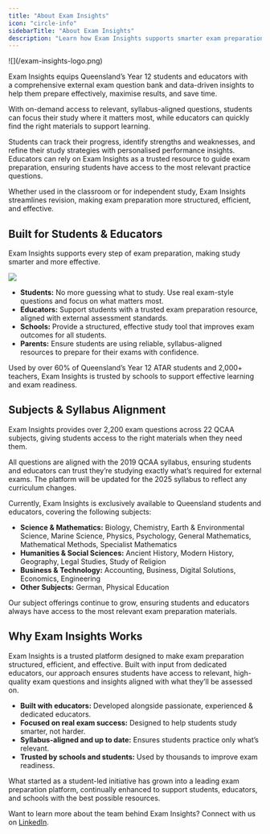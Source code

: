 ```yaml
---
title: "About Exam Insights"
icon: "circle-info"
sidebarTitle: "About Exam Insights"
description: "Learn how Exam Insights supports smarter exam preparation."
---
```


<Frame>
  ![](/exam-insights-logo.png)
</Frame>

Exam Insights equips Queensland’s Year 12 students and educators with a comprehensive external exam question bank and data-driven insights to help them prepare effectively, maximise results, and save time.

With on-demand access to relevant, syllabus-aligned questions, students can focus their study where it matters most, while educators can quickly find the right materials to support learning.

Students can track their progress, identify strengths and weaknesses, and refine their study strategies with personalised performance insights. Educators can rely on Exam Insights as a trusted resource to guide exam preparation, ensuring students have access to the most relevant practice questions.

Whether used in the classroom or for independent study, Exam Insights streamlines revision, making exam preparation more structured, efficient, and effective.

## Built for Students & Educators

Exam Insights supports every step of exam preparation, making study smarter and more effective.

![](/images/exam-preparation-challenges.webp)

- **Students:** No more guessing what to study. Use real exam-style questions and focus on what matters most.
- **Educators:** Support students with a trusted exam preparation resource, aligned with external assessment standards.
- **Schools:** Provide a structured, effective study tool that improves exam outcomes for all students.
- **Parents:** Ensure students are using reliable, syllabus-aligned resources to prepare for their exams with confidence.

Used by over 60% of Queensland’s Year 12 ATAR students and 2,000\+ teachers, Exam Insights is trusted by schools to support effective learning and exam readiness.

## Subjects & Syllabus Alignment

Exam Insights provides over 2,200 exam questions across 22 QCAA subjects, giving students access to the right materials when they need them.

All questions are aligned with the 2019 QCAA syllabus, ensuring students and educators can trust they’re studying exactly what’s required for external exams. The platform will be updated for the 2025 syllabus to reflect any curriculum changes.

Currently, Exam Insights is exclusively available to Queensland students and educators, covering the following subjects:

- **Science & Mathematics:** Biology, Chemistry, Earth & Environmental Science, Marine Science, Physics, Psychology, General Mathematics, Mathematical Methods, Specialist Mathematics
- **Humanities & Social Sciences:** Ancient History, Modern History, Geography, Legal Studies, Study of Religion
- **Business & Technology:** Accounting, Business, Digital Solutions, Economics, Engineering
- **Other Subjects:** German, Physical Education

Our subject offerings continue to grow, ensuring students and educators always have access to the most relevant exam preparation materials.

## Why Exam Insights Works

Exam Insights is a trusted platform designed to make exam preparation structured, efficient, and effective. Built with input from dedicated educators, our approach ensures students have access to relevant, high-quality exam questions and insights aligned with what they’ll be assessed on.

- **Built with educators:** Developed alongside passionate, experienced & dedicated educators.
- **Focused on real exam success:** Designed to help students study smarter, not harder.
- **Syllabus-aligned and up to date:** Ensures students practice only what’s relevant.
- **Trusted by schools and students:** Used by thousands to improve exam readiness.

What started as a student-led initiative has grown into a leading exam preparation platform, continually enhanced to support students, educators, and schools with the best possible resources.

Want to learn more about the team behind Exam Insights? Connect with us on [LinkedIn](https://www.linkedin.com/company/exam-insights/).